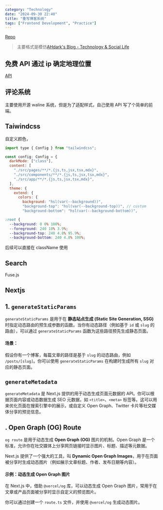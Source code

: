 ```yaml
---
category: "Technology"
date: "2024-09-30 22:40"
title: "重写博客系统"
tags: ["Frontend Development", "Practice"]
---
```


[Repo](https://github.com/XmchxUp/blog)

> 主要格式是模仿[AHdark's Blog - Technology & Social Life](https://www.ahdark.blog/)

## 免费 API 通过 ip 确定地理位置

[API](https://socialsisteryi.github.io/bilibili-API-collect/docs/clientinfo/ip.html#%E6%A0%B9%E6%8D%AE%E8%AF%B7%E6%B1%82ip%E7%A1%AE%E5%AE%9A%E5%B1%9E%E5%9C%B0)

## 评论系统

主要使用开源 waline 系统，但是为了适配样式，自己使用 API 写了个简单的前端。

## Taiwindcss

自定义颜色，

```js
import type { Config } from "tailwindcss";

const config: Config = {
  darkMode: ["class"],
  content: [
    "./src/pages/**/*.{js,ts,jsx,tsx,mdx}",
    "./src/components/**/*.{js,ts,jsx,tsx,mdx}",
    "./src/app/**/*.{js,ts,jsx,tsx,mdx}",
  ],
  theme: {
    extend: {
      colors: {
        background: "hsl(var(--background))",
        "background-top": "hsl(var(--background-top))", // custom
        "background-bottom": "hsl(var(--background-bottom))",
```

```css
:root {
  --background: 0 0% 100%;
  --foreground: 240 10% 3.9%;
  --background-top: 240 4.8% 95.9%;
  --background-bottom: 240 4.8% 100%;
```

后续可以直接在 className 使用

## Search

Fuse.js

## Nextjs

## 1. **`generateStaticParams`**

`generateStaticParams` 是用于在 **静态站点生成 (Static Site Generation, SSG)** 时指定动态路由的预生成参数的函数。当你有动态路径（例如基于 `id` 或 `slug` 的路由），可以通过 `generateStaticParams` 函数为这些路径预先生成静态页面。

#### 场景：

假设你有一个博客，每篇文章的路径是基于 `slug` 的动态路由，例如 `/posts/[slug]`。你可以使用 `generateStaticParams` 在构建时生成所有 `slug` 对应的静态页面。

## **`generateMetadata`**

`generateMetadata` 是 Next.js 提供的用于动态生成页面元数据的 API。你可以根据页面内容或动态数据生成 SEO 元数据，如 `<title>`、`<meta>` 标签等。这可以用来优化页面在搜索引擎中的展示，或自定义 Open Graph、Twitter 卡片等社交媒体分享的预览信息。

## . **Open Graph (OG) Route**

`og route` 是用于动态生成 **Open Graph (OG)** 图片的机制。Open Graph 是一个标准，允许你在社交媒体上分享网页链接时显示图片、标题、描述等元数据。

Next.js 提供了一个强大的工具，叫 **Dynamic Open Graph Images**，用于在页面被分享时生成动态图片（例如展示文章标题、作者、发布日期等内容）。

#### 示例：动态生成 Open Graph 图片

在 Next.js 中，借助 `@vercel/og` 库，可以动态生成 Open Graph 图片，常用于在文章或产品页面被分享时显示自定义的预览图片。

你可以通过创建一个 `route.ts` 文件，并使用 `@vercel/og` 生成动态图片。
